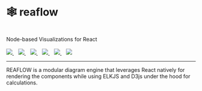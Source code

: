 
<Meta title="Docs/Intro" />

<div style={{ margin: '0 auto', maxWidth: '600px', color: 'white', textAlign: 'center' }}>
  <h1>🕸 reaflow</h1>
  <br />
  Node-based Visualizations for React
  <br /><br />
  <a href="https://github.com/reaviz/reaflow/workflows/build/">
    <img src="https://github.com/reaviz/reaflow/workflows/build/badge.svg?branch=master" />
  </a>&nbsp;&nbsp;
  <a href="https://npm.im/reaflow">
    <img src="https://img.shields.io/npm/v/reaflow.svg" />
  </a>&nbsp;&nbsp;
  <a href="https://npm.im/reaflow">
    <img src="https://badgen.net/npm/dw/reaflow" />
  </a>&nbsp;&nbsp;
  <a href="https://github.com/reaviz/reaflow/blob/master/LICENSE">
    <img src="https://badgen.now.sh/badge/license/apache2" />
  </a>&nbsp;&nbsp;
  <a href="https://bundlephobia.com/result?p=reaflow">
    <img src="https://badgen.net/bundlephobia/minzip/reaflow" />
  </a>&nbsp;&nbsp;
  <a href="https://discord.gg/Jt4YBq5e">
    <img src="https://img.shields.io/discord/773948315037073409?label=discord" />
  </a>

  ---

  REAFLOW is a modular diagram engine that leverages React natively for rendering the components while
  using ELKJS and D3js under the hood for calculations.
</div>
